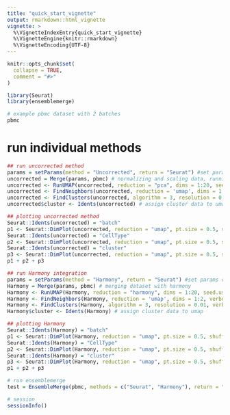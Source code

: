 ```yaml
---
title: "quick_start_vignette"
output: rmarkdown::html_vignette
vignette: >
  %\VignetteIndexEntry{quick_start_vignette}
  %\VignetteEngine{knitr::rmarkdown}
  %\VignetteEncoding{UTF-8}
---
```


```r
knitr::opts_chunk$set(
  collapse = TRUE,
  comment = "#>"
)
```

```r
library(Seurat)
library(ensemblemerge)
```

```r
# example pbmc dataset with 2 batches
pbmc
```

# run individual methods

```r
## run uncorrected method
params = setParams(method = "Uncorrected", return = "Seurat") #set params object without integration method and return seurat object
uncorrected = Merge(params, pbmc) # normalizing and scaling data, running pca
uncorrected <- RunUMAP(uncorrected, reduction = "pca", dims = 1:20, seed.use = 1) # create umap
uncorrected <- FindNeighbors(uncorrected, reduction = 'umap', dims = 1:2, verbose = FALSE) # finding neighbors for clustering umap
uncorrected <- FindClusters(uncorrected, algorithm = 3, resolution = 0.01, verbose = FALSE) # finding clusters in umap
uncorrected$cluster <- Idents(uncorrected) # assign cluster data to umap

## plotting uncorrected method
Seurat::Idents(uncorrected) = "batch"
p1 <- Seurat::DimPlot(uncorrected, reduction = "umap", pt.size = 0.5, shuffle = TRUE) + ggplot2::ggtitle(label = "Uncorrected Batch")
Seurat::Idents(uncorrected) = "CellType"
p2 <- Seurat::DimPlot(uncorrected, reduction = "umap", pt.size = 0.5, shuffle = TRUE) + ggplot2::ggtitle(label = "Uncorrected Cell Type")
Seurat::Idents(uncorrected) = "cluster"
p3 <- Seurat::DimPlot(uncorrected, reduction = "umap", pt.size = 0.5, shuffle = TRUE) + ggplot2::ggtitle(label = "Uncorrected Cluster")
p1 + p2 + p3
```

```r
## run Harmony integration
params = setParams(method = "Harmony", return = "Seurat") #set params object with individaul integration method and return seurat object
Harmony = Merge(params, pbmc) # merging dataset with harmony
Harmony <- RunUMAP(Harmony, reduction = "harmony", dims = 1:20, seed.use = 1) # create umap
Harmony <- FindNeighbors(Harmony, reduction = 'umap', dims = 1:2, verbose = FALSE) # finding neighbors for clustering umap
Harmony <- FindClusters(Harmony, algorithm = 3, resolution = 0.01, verbose = FALSE) # finding clusters in umap
Harmony$cluster <- Idents(Harmony) # assign cluster data to umap

## plotting Harmony
Seurat::Idents(Harmony) = "batch"
p1 <- Seurat::DimPlot(Harmony, reduction = "umap", pt.size = 0.5, shuffle = TRUE) + ggplot2::ggtitle(label = "Harmony Batch")
Seurat::Idents(Harmony) = "CellType"
p2 <- Seurat::DimPlot(Harmony, reduction = "umap", pt.size = 0.5, shuffle = TRUE) + ggplot2::ggtitle(label = "Harmony Cell Type")
Seurat::Idents(Harmony) = "cluster"
p3 <- Seurat::DimPlot(Harmony, reduction = "umap", pt.size = 0.5, shuffle = TRUE) + ggplot2::ggtitle(label = "Harmony Cluster")
p1 + p2 + p3
```
```r
# run ensemblemerge
test = EnsembleMerge(pbmc, methods = c("Seurat", "Harmony"), return = "Seurat") # running ensemblemerge with Seurat and Harmony methods
```

```r
# session
sessionInfo()
```

